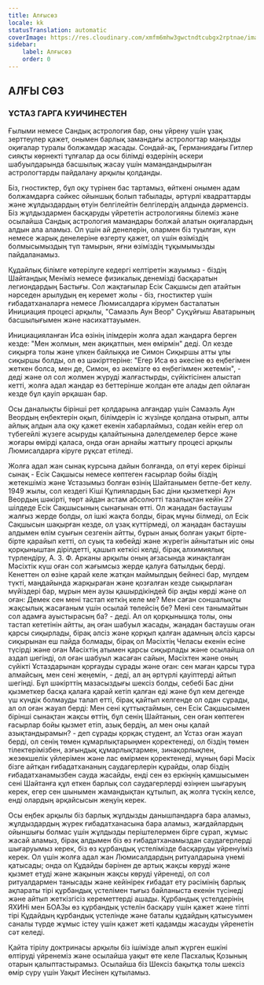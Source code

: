 ```yaml
---
title: Алғысөз
locale: kk
statusTranslation: automatic
coverImage: https://res.cloudinary.com/xmfm6mhw3gwctndtcubgx2rptnae/image/upload/v1741354450/small_cover_tratado_esoterico_de_astrologia_hermetica_6210a35442.webp
sidebar:
    label: Алғысөз
    order: 0
---
```

## АЛҒЫ СӨЗ

### ҰСТАЗ ГАРГА КУИЧИНЕСТЕН

Ғылыми немесе Сандық астрология бар, оны үйрену үшін ұзақ зерттеулер қажет, онымен барлық замандағы астрологтар маңызды оқиғалар туралы болжамдар жасады. Сондай-ақ, Германиядағы Гитлер сияқты көрнекті тұлғалар да осы білімді өздерінің әскери шабуылдарында басшылық жасау үшін мамандандырылған астрологтарды пайдалану арқылы қолданды.

Біз, гностиктер, бұл оқу түрінен бас тартамыз, өйткені онымен адам болжамдарға сәйкес ойыншық болып табылады, әртүрлі квадраттарды және жұлдыздардың өтуін белгілейтін белгілердің алдында дәрменсіз. Біз жұлдыздармен басқаруды үйрететін астрологияны білеміз және осылайша Сандық астрология мамандары болжай алатын оқиғалардың алдын ала аламыз. Ол үшін ай денелерін, олармен біз туылған, күн немесе жарық денелеріне өзгерту қажет, ол үшін өзіміздің болмысымыздың түп тамырын, яғни өзіміздің тұқымымызды пайдаланамыз.

Құдайлық білімге көтерілуге кедергі келтіретін жауымыз - біздің Шайтандық Меніміз немесе физикалық денемізді басқаратын легиондардың Бастығы. Сол жақтағылар Есік Сақшысы деп атайтын нәрседен арылудың ең керемет жолы - біз, гностиктер үшін ғибадатханаларға немесе Люмисалдарға кірумен басталатын Инициация процесі арқылы, "Самаэль Аун Веор" Суқұйғыш Аватарының басшылығымен және насихаттауымен.

Инициацияланған Иса өзінің ілімдерін жолға адал жандарға берген кезде: "Мен жолмын, мен ақиқатпын, мен өмірмін" деді. Ол кезде сиқырға толы және үлкен байлыққа ие Симон Сиқыршы атты ұлы сиқыршы болды, ол өз шәкірттеріне: "Егер Иса өз әкесіне өз еңбегімен жеткен болса, мен де, Симон, өз әкемізге өз еңбегіммен жетемін", - деді және ол сол жолмен жүруді жалғастырды, сүйіктісінен алыстап кетті, жолға адал жандар өз беттерінше жолдан өте алады деп ойлаған кезде бұл қауіп әрқашан бар.

Осы даналықты бірінші рет қолдарына алғандар үшін Самаэль Аун Веордың еңбектерін оқып, білімдерін іс жүзінде қолдана отырып, алты айлық алдын ала оқу қажет екенін хабарлаймыз, содан кейін егер ол түбегейлі жүзеге асыруды қалайтынына дәлелдемелер берсе және жоғары өмірді қаласа, онда оған арнайы жаттығу процесі арқылы Люмисалдарға кіруге рұқсат етіледі.

Жолға адал жан сынақ курсына дайын болғанда, ол өтуі керек бірінші сынақ - Есік Сақшысы немесе көптеген ғасырлар бойы біздің жетекшіміз және Ұстазымыз болған өзінің Шайтанымен бетпе-бет келу. 1949 жылы, сол кездегі Кіші Құпиялардың Бас діни қызметкері Аун Веордың шәкірті, төрт айдан астам абсолютті тазалықтан кейін 27 шілдеде Есік Сақшысының сынағынан өтті. Ол жаңадан бастаушы жалғыз жерде болды, ол ішкі жақта болды, бірақ мұны білмеді, ол Есік Сақшысын шақырған кезде, ол ұзақ күттірмеді, ол жаңадан бастаушы алдымен өлім суығын сезгенін айтты, бұрын анық болған уақыт бірте-бірте қарайып кетті, ол суық та көбейді және жүрегін айнытатын иіс оны қорқыныштан дірілдетті, қашып кеткісі келді, бірақ алхимиялық түрлендіру, А. З. Ф. Арканы арқылы оның ағзасында жинақталған Мәсіхтік күш оған сол жағымсыз жерде қалуға батылдық берді. Кенеттен ол өзіне қарай келе жатқан маймылдың бейнесі бар, мүлдем түкті, маңдайында жарқыраған және қозғалған кезде сықырлаған мүйіздері бар, мұрын мен аузы қашырдікіндей бір аңды көрді және ол оған: Демек сен мені тастап кеткің келе ме? Мен саған соншалықты жақсылық жасағаным үшін осылай төлейсің бе? Мені сен танымайтын сол адамға ауыстырасың ба? - деді. Ал ол қорқынышқа толы, оны тастап кететінін айтты, аң оған шабуыл жасады, жаңадан бастаушы оған қарсы сиқырлады, бірақ әлсіз және қорқып қалған адамның әлсіз қарсы сиқырынан еш пайда болмады, бірақ ол Мәсіхтің Челасы екенін есіне түсірді және оған Мәсіхтің атымен қарсы сиқырлады және осылайша ол аздап шегінді, ол оған шабуыл жасаған сайын, Мәсіхтен және оның сүйікті Ұстаздарынан қорғауды сұрады және оған: сен маған қарсы тұра алмайсың, мен сені жеңемін, - деді, ал аң әртүрлі қауіптерді айтып шегінді. Бұл шәкірттің мазасыздығы шексіз болды, себебі Бас діни қызметкер басқа қалаға қарай кетіп қалған еді және бұл кем дегенде үш күндік болмауды талап етті, бірақ қайтып келгенде ол одан сұрады, ал ол оған жауап берді: Мен сені құттықтаймын, сен Есік Сақшысымен бірінші сынақтан жақсы өттің, бұл сенің Шайтаның, сен оған көптеген ғасырлар бойы қызмет етіп, азық бердің, ал мен оны қалай азықтандырамын? - деп сұрады қорқақ студент, ал Ұстаз оған жауап берді, ол сенің төмен құмарлықтарыңмен қоректенеді, ол біздің төмен тілектерімізбен, азғындық құмарлықтармен, зинақорлықпен, жезөкшелік үйлерімен және лас өмірмен қоректенеді, мұның бәрі Мәсіх бізге айтқан ғибадатхананың саудагерлерін құрайды, олар біздің ғибадатханамызбен сауда жасайды, енді сен өз еркіңнің қамшысымен сені Шайтанға құл еткен барлық сол саудагерлерді өзіңнен шығаруың керек, егер сен шынымен жамандықтан құтылып, ақ жолға түскің келсе, енді олардың әрқайсысын жеңуің керек.

Осы еңбек арқылы біз барлық жұлдызды данышпандарға бара аламыз, жұлдыздардың жүрек ғибадатханасына бара аламыз, жағдайлардың ойыншығы болмас үшін жұлдызды періштелермен бірге сұрап, жұмыс жасай аламыз, бірақ алдымен біз өз ғибадатханамыздан саудагерлерді шығаруымыз керек, біз өз құрбандық үстелімізде басқаруды үйренуіміз керек. Ол үшін жолға адал жан Люмисалдардың ритуалдарына үнемі қатысады; онда ол Құдайды бәрінен де артық жақсы көруді және қызмет етуді және жақынын жақсы көруді үйренеді, ол сол ритуалдармен танысады және кейінірек ғибадат ету рәсімінің барлық ақпараты тірі құрбандық үстелімен тығыз байланыста екенін түсінеді және айтып жеткізгісіз кереметтерді ашады. Құрбандық үстелдерінің ЯХИНі мен БОАЗы өз құрбандық үстелін басқару үшін қажет және тіпті тірі Құдайдың құрбандық үстелінде және баталы құдайдың қатысуымен саналы түрде жұмыс істеу үшін қажет жеті қадамды жасауды үйренетін сәт келеді.

Қайта тірілу доктринасы арқылы біз ішімізде алып жүрген ешкіні өлтіруді үйренеміз және осылайша уақыт өте келе Пасхалық Қозының отарын қалыптастырамыз. Осылайша біз Шексіз бақытқа толы шексіз өмір сүру үшін Уақыт Иесінен құтыламыз.

